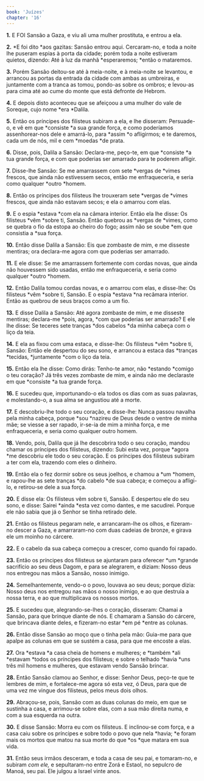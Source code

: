 ```yaml
---
book: 'Juízes'
chapter: '16'
---
```


**1.** E FOI Sansão a Gaza, e viu ali uma mulher prostituta, e entrou a ela.

**2.** *E foi dito *aos gazitas: Sansão entrou aqui. Cercaram-no, e toda a noite lhe puseram espias à porta da cidade; porém toda a noite estiveram quietos, dizendo: Até à luz da manhã *esperaremos; *então o mataremos.

**3.** Porém Sansão deitou-se até à meia-noite, e à meia-noite se levantou, e arrancou as portas da entrada da cidade com ambas as umbreiras, e juntamente com a tranca as tomou, pondo-as sobre os ombros; e levou-as para cima até ao cume do monte que está defronte de Hebrom.

**4.** E depois disto aconteceu que se afeiçoou a uma mulher do vale de Soreque, cujo nome *era *Dalila.

**5.** Então os príncipes dos filisteus subiram a ela, e lhe disseram: Persuade-o, e vê em que *consiste *a sua grande força, e como poderíamos assenhorear-nos dele e amarrá-lo, para *assim *o afligirmos; e te daremos, cada um de nós, mil e cem *moedas *de prata.

**6.** Disse, pois, Dalila a Sansão: Declara-me, peço-te, em que *consiste *a tua grande força, e com que poderias ser amarrado para te poderem afligir.

**7.** Disse-lhe Sansão: Se me amarrassem com sete *vergas de *vimes frescos, que ainda não estivessem secos, então me enfraqueceria, e seria como qualquer *outro *homem.

**8.** Então os príncipes dos filisteus lhe trouxeram sete *vergas de *vimes frescos, que ainda não estavam secos; e ela o amarrou com elas.

**9.** E o espia *estava *com ela na câmara interior. Então ela lhe disse: Os filisteus *vêm *sobre ti, Sansão. Então quebrou as *vergas de *vimes, como se quebra o fio da estopa ao cheiro do fogo; assim não se soube *em que consistia a *sua força.

**10.** Então disse Dalila a Sansão: Eis que zombaste de mim, e me disseste mentiras; ora declara-me agora com que poderias ser amarrado.

**11.** E ele disse: Se me amarrassem fortemente com cordas novas, que ainda não houvessem sido usadas, então me enfraqueceria, e seria como qualquer *outro *homem.

**12.** Então Dalila tomou cordas novas, e o amarrou com elas, e disse-lhe: Os filisteus *vêm *sobre ti, Sansão. E o espia *estava *na recâmara interior. Então as quebrou de seus braços como a um fio.

**13.** E disse Dalila a Sansão: Até agora zombaste de mim, e me disseste mentiras; declara-me *pois, agora, *com que poderias ser amarrado? E ele lhe disse: Se teceres sete tranças *dos cabelos *da minha cabeça com o liço da teia.

**14.** E ela as fixou com uma estaca, e disse-lhe: Os filisteus *vêm *sobre ti, Sansão: Então ele despertou do seu sono, e arrancou a estaca das *tranças *tecidas, *juntamente *com o liço da teia.

**15.** Então ela lhe disse: Como dirás: Tenho-te amor, não *estando *comigo o teu coração? Já três vezes zombaste de mim, e ainda não me declaraste em que *consiste *a tua grande força.

**16.** E sucedeu que, importunando-o ela todos os dias com as suas palavras, e molestando-o, a sua alma se angustiou até a morte.

**17.** E descobriu-lhe todo o seu coração, e disse-lhe: Nunca passou navalha pela minha cabeça, porque *sou *nazireu de Deus desde o ventre de minha mãe; se viesse a ser rapado, ir-se-ia de mim a minha força, e me enfraqueceria, e seria como qualquer outro homem.

**18.** Vendo, pois, Dalila que já lhe descobrira todo o seu coração, mandou chamar os príncipes dos filisteus, dizendo: Subi esta vez, porque *agora *me descobriu ele todo o seu coração. E os príncipes dos filisteus subiram a ter com ela, trazendo com eles o dinheiro.

**19.** Então ela o fez dormir sobre os seus joelhos, e chamou a *um *homem, e rapou-lhe as sete tranças *do cabelo *de sua cabeça; e começou a afligi-lo, e retirou-se dele a sua força.

**20.** E disse ela: Os filisteus vêm sobre ti, Sansão. E despertou ele do seu sono, e disse: Sairei *ainda *esta vez como dantes, e me sacudirei. Porque ele não sabia que já o Senhor se tinha retirado dele.

**21.** Então os filisteus pegaram nele, e arrancaram-lhe os olhos, e fizeram-no descer a Gaza, e amarraram-no com duas cadeias de bronze, e girava ele um moinho no cárcere.

**22.** E o cabelo da sua cabeça começou a crescer, como quando foi rapado.

**23.** Então os príncipes dos filisteus se ajuntaram para oferecer *um *grande sacrifício ao seu deus Dagom, e para se alegrarem, e diziam: Nosso deus nos entregou nas mãos a Sansão, nosso inimigo.

**24.** Semelhantemente, vendo-o o povo, louvava ao seu deus; porque dizia: Nosso deus nos entregou nas mãos o nosso inimigo, e ao que destruía a nossa terra, e ao que multiplicava os nossos mortos.

**25.** E sucedeu que, alegrando-se-lhes o coração, disseram: Chamai a Sansão, para que brinque diante de nós. E chamaram a Sansão do cárcere, que brincava diante deles, e fizeram-no estar *em pé *entre as colunas.

**26.** Então disse Sansão ao moço que o tinha pela mão: Guia-me para que apalpe as colunas em que se sustém a casa, para que me encoste a elas.

**27.** Ora *estava *a casa cheia de homens e mulheres; e *também *ali *estavam *todos os príncipes dos filisteus; e sobre o telhado *havia *uns três mil homens e mulheres, que estavam vendo Sansão brincar.

**28.** Então Sansão clamou ao Senhor, e disse: Senhor Deus, peço-te que te lembres de mim, e fortalece-me agora só esta vez, ó Deus, para que de uma vez me vingue dos filisteus, pelos meus dois olhos.

**29.** Abraçou-se, pois, Sansão com as duas colunas do meio, em que se sustinha a casa, e arrimou-se sobre elas, com a sua mão direita numa, e com a sua esquerda na outra.

**30.** E disse Sansão: Morra eu com os filisteus. E inclinou-se com força, e a casa caiu sobre os príncipes e sobre todo o povo que nela *havia; *e foram mais os mortos que matou na sua morte do que *os *que matara em sua vida.

**31.** Então seus irmãos desceram, e toda a casa de seu pai, e tomaram-no, e subiram *com ele,* e sepultaram-no entre Zorá e Estaol, no sepulcro de Manoá, seu pai. Ele julgou a Israel vinte anos.